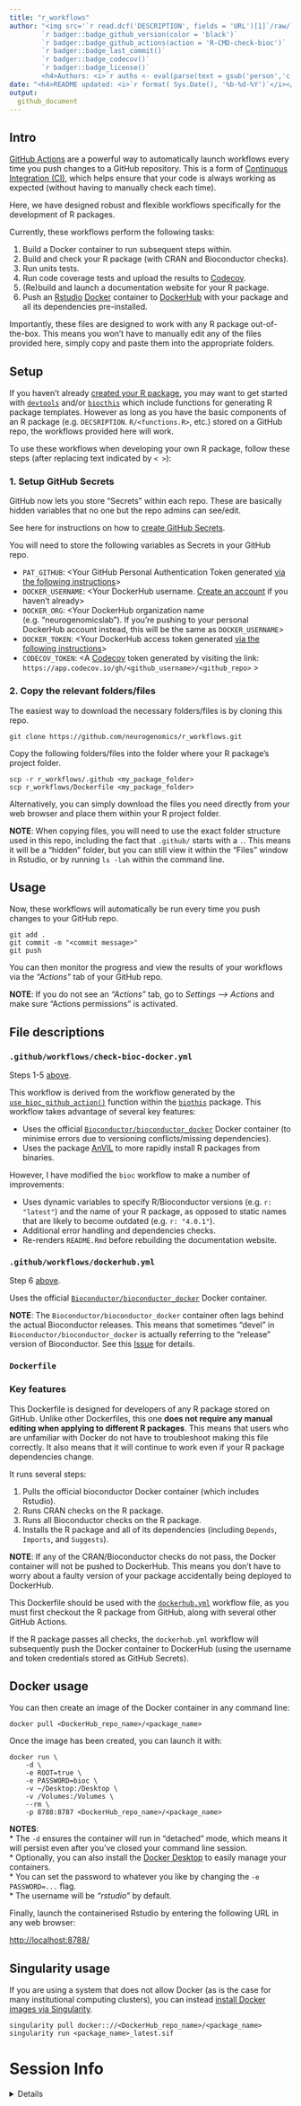 ```yaml
---
title: "r_workflows"  
author: "<img src='`r read.dcf('DESCRIPTION', fields = 'URL')[1]`/raw/`r gsub('[*] ','',system('git branch', intern = TRUE)[1])`/inst/hex/hex.png' height='300'><br><br>
        `r badger::badge_github_version(color = 'black')` 
        `r badger::badge_github_actions(action = 'R-CMD-check-bioc')`
        `r badger::badge_last_commit()`
        `r badger::badge_codecov()` 
        `r badger::badge_license()` 
        <h4>Authors: <i>`r auths <- eval(parse(text = gsub('person','c',read.dcf('DESCRIPTION', fields = 'Authors@R'))));paste(auths[names(auths)=='given'],auths[names(auths)=='family'], collapse = ', ')`</i></h4>" 
date: "<h4>README updated: <i>`r format( Sys.Date(), '%b-%d-%Y')`</i></h4>"
output:
  github_document
---
```


## Intro

[GitHub Actions](https://docs.github.com/en/actions) 
are a powerful way to automatically launch workflows 
every time you push changes to a GitHub repository. 
This is a form of [Continuous Integration (CI)](https://docs.github.com/en/actions/automating-builds-and-tests/about-continuous-integration),
which helps ensure that your code is always working as expected 
(without having to manually check each time).

Here, we have designed robust and flexible workflows 
specifically for the development of R packages. 

Currently, these workflows perform the following tasks:  

1. Build a Docker container to run subsequent steps within. 
2. Build and check your R package (with CRAN and Bioconductor checks).  
3. Run units tests.  
4. Run code coverage tests and upload the results 
to [Codecov](https://about.codecov.io/).  
5. (Re)build and launch a documentation website for your R package.  
6. Push an [Rstudio](https://www.rstudio.com/) 
[Docker](https://www.docker.com/) container to 
[DockerHub](https://hub.docker.com/) 
with your package and all its dependencies pre-installed.  

Importantly, these files are designed to work with any R package out-of-the-box.
This means you won't have to manually edit any of the files provided here, 
simply copy and paste them into the appropriate folders.

## Setup 

If you haven't already [created your R package](https://support.rstudio.com/hc/en-us/articles/200486488-Developing-Packages-with-the-RStudio-IDE), 
you may want to get started with
[`devtools`](https://github.com/r-lib/devtools) and/or [`biocthis`](https://github.com/lcolladotor/biocthis) 
which include functions for generating R package templates. 
However as long as you have the basic components of an R package 
(e.g. `DECSRIPTION`. `R/<functions.R>`, etc.) stored on a GitHub repo, 
the workflows provided here will work.

To use these workflows when developing your own R package, 
follow these steps (after replacing text indicated by `< >`):

### 1. Setup GitHub Secrets 

GitHub now lets you store "Secrets" within each repo. 
These are basically hidden variables that no one but the repo admins 
can see/edit. 

See here for instructions on how to [create GitHub Secrets](https://docs.github.com/en/actions/security-guides/encrypted-secrets). 

You will need to store the following variables as Secrets in your GitHub repo.

* `PAT_GITHUB`: <Your GitHub Personal Authentication Token 
generated [via the following instructions](https://docs.github.com/en/authentication/keeping-your-account-and-data-secure/creating-a-personal-access-token)>  
* `DOCKER_USERNAME`: <Your DockerHub username. 
[Create an account](https://hub.docker.com/signup) if you haven't already>  
* `DOCKER_ORG`: <Your DockerHub organization name (e.g. "neurogenomicslab"). If you're pushing to your personal DockerHub account instead, this will be the same as `DOCKER_USERNAME`>  
* `DOCKER_TOKEN`: <Your DockerHub access token generated 
[via the following instructions](https://docs.docker.com/docker-hub/access-tokens/)>  
* `CODECOV_TOKEN`: <A [Codecov](https://app.codecov.io/gh) 
token generated by visiting the link:
`https://app.codecov.io/gh/<github_username>/<github_repo>` >  

### 2. Copy the relevant folders/files

The easiest way to download the necessary folders/files is by cloning this repo.  

```
git clone https://github.com/neurogenomics/r_workflows.git
```

Copy the following folders/files into the folder where your
R package's project folder. 

```
scp -r r_workflows/.github <my_package_folder>
scp r_workflows/Dockerfile <my_package_folder>
``` 

Alternatively, you can simply download the files you need 
directly from your web browser and place them within your R project folder.  

**NOTE**: When copying files, you will need to use the exact folder structure 
used in this repo, including the fact that `.github/` starts with a `.`. 
This means it will be a "hidden" folder, but you can still view it 
within the "Files" window in Rstudio,
or by running `ls -lah` within the command line.


## Usage

Now, these workflows will automatically be run every time you push changes
to your GitHub repo.  

```
git add .
git commit -m "<commit message>"
git push
```

You can then monitor the progress and view the results of your workflows 
via the *"Actions"* tab of your GitHub repo. 

**NOTE**: If you do not see an *"Actions"* tab, go to *Settings --> Actions* and
make sure "Actions permissions" is activated. 


## File descriptions 

### `.github/workflows/check-bioc-docker.yml` 

Steps 1-5 [above](https://github.com/neurogenomics/r_workflows#Intro). 

This workflow is derived from the workflow generated by the 
[`use_bioc_github_action()`](https://lcolladotor.github.io/biocthis/articles/biocthis.html) function within the 
[`biothis`](http://www.bioconductor.org/packages/release/bioc/html/biocthis.html) 
package. This workflow takes advantage of several key features: 

- Uses the official [`Bioconductor/bioconductor_docker`](https://github.com/Bioconductor/bioconductor_docker) Docker container
(to minimise errors due to versioning conflicts/missing dependencies).    
- Uses the package
[AnVIL](https://bioconductor.org/packages/release/bioc/html/AnVIL.html) to more
rapidly install R packages from binaries.  

However, I have modified the `bioc` workflow to make a number of improvements:  

- Uses dynamic variables to specify R/Bioconductor versions 
(e.g. `r: "latest"`) and the name of your R package, as opposed to static 
names that are likely to become outdated (e.g. `r: "4.0.1"`).  
- Additional error handling and dependencies checks.  
- Re-renders `README.Rmd` before rebuilding the documentation website. 

### `.github/workflows/dockerhub.yml` 

Step 6 [above](https://github.com/neurogenomics/r_workflows#Intro). 

Uses the official 
[`Bioconductor/bioconductor_docker`](https://github.com/Bioconductor/bioconductor_docker)
Docker container.  

**NOTE**: The `Bioconductor/bioconductor_docker` container often lags behind the
actual Bioconductor releases. This means that sometimes "devel" in `Bioconductor/bioconductor_docker` is actually referring to the "release" 
version of Bioconductor. See this [Issue](https://github.com/Bioconductor/bioconductor_docker/issues/37) 
for details. 

### `Dockerfile`
 
### Key features 

This Dockerfile is designed for developers of any R package stored on GitHub.
Unlike other Dockerfiles, this one
**does not require any manual editing when applying to different R packages**. 
This means that users who are unfamiliar with Docker do not have to troubleshoot
making this file correctly. It also means that it will continue to work 
even if your R package dependencies change.

It runs several steps:  

  1. Pulls the official bioconductor Docker container (which includes Rstudio).  
  2. Runs CRAN checks on the R package.  
  3. Runs all Bioconductor checks on the R package.  
  3. Installs the R package and all of its dependencies 
  (including `Depends`, `Imports`, and `Suggests`).  

**NOTE**: If any of the CRAN/Bioconductor checks do not pass, 
the Docker container will not be pushed to DockerHub. 
This means you don't have to worry about a faulty version of your package 
accidentally being deployed to DockerHub.

This Dockerfile should be used with the [`dockerhub.yml`](https://github.com/neurogenomics/r_workflows/blob/master/.github/workflows/dockerhub.yml) workflow file,
as you must first checkout the R package from GitHub,
along with several other GitHub Actions.

If the R package passes all checks, the `dockerhub.yml` workflow will subsequently
push the Docker container to DockerHub (using the username and token credentials
stored as GitHub Secrets).

## Docker usage 

You can then create an image of the Docker container in any command line:  

```
docker pull <DockerHub_repo_name>/<package_name>
```

Once the image has been created, you can launch it with:  

```
docker run \
    -d \
    -e ROOT=true \
    -e PASSWORD=bioc \
    -v ~/Desktop:/Desktop \
    -v /Volumes:/Volumes \
    --rm \
    -p 8788:8787 <DockerHub_repo_name>/<package_name> 
```

**NOTES**:  
* The `-d` ensures the container will run in "detached" mode,
which means it will persist even after you've closed your command line session.  
* Optionally, you can also install the [Docker Desktop](https://www.docker.com/products/docker-desktop) 
to easily manage your containers.  
* You can set the password to whatever you like by changing the 
`-e PASSWORD=...` flag.  
* The username will be *"rstudio"* by default.


Finally, launch the containerised Rstudio by entering the following 
URL in any web browser:  

[http://localhost:8788/](http://localhost:8788/) 


## Singularity usage

If you are using a system that does not allow Docker 
(as is the case for many institutional computing clusters), 
you can instead [install Docker images via Singularity](https://sylabs.io/guides/2.6/user-guide/singularity_and_docker.html).  

```
singularity pull docker:://<DockerHub_repo_name>/<package_name>
singularity run <package_name>_latest.sif
```

# Session Info  

<details>

```r
utils::sessionInfo()
```

</details>

